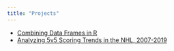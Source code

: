 ```yaml
---
title: "Projects"
---
```


* [Combining Data Frames in R](Quarto-Presentation.qmd)
* [Analyzing 5v5 Scoring Trends in the NHL, 2007-2019](./Final-Project/NHL-Data.qmd)

